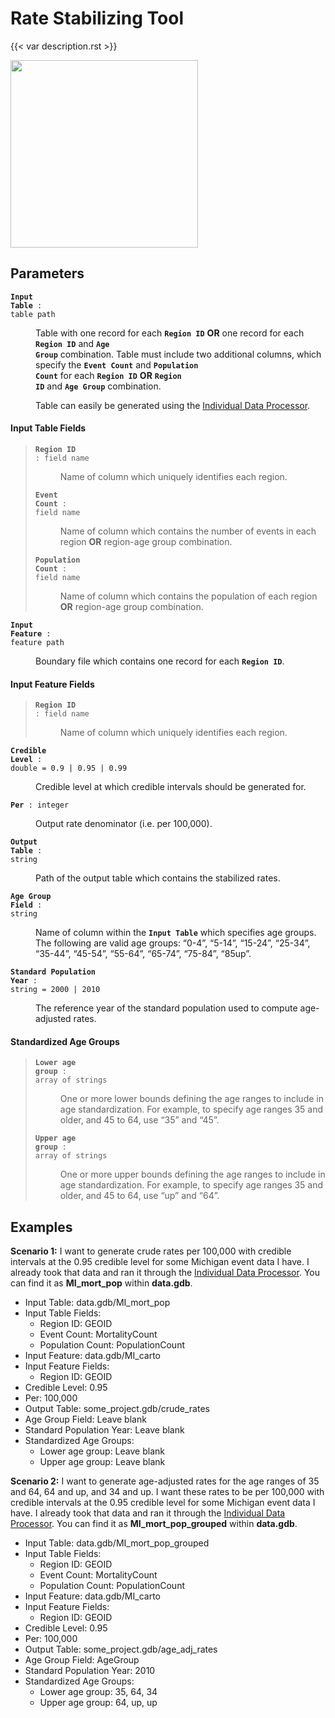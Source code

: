 # Rate Stabilizing Tool

{{< var description.rst >}}

![](../photos/RST.png){width=300}

## Parameters {.doc-section .doc-section-parameters}

<code>[**Input Table**]{.parameter-name} [:]{.parameter-annotation-sep} [table path]{.parameter-annotation}</code>

:   Table with one record for each <code>[**Region ID**]{.parameter-name}</code> **OR** one record for each 
    <code>[**Region ID**]{.parameter-name}</code> and <code>[**Age Group**]{.parameter-name}</code> combination.
    Table must include two additional columns, which specify the <code>[**Event Count**]{.parameter-name}</code> and 
    <code>[**Population Count**]{.parameter-name}</code> for each <code>[**Region ID**]{.parameter-name}</code> **OR** 
    <code>[**Region ID**]{.parameter-name}</code> and <code>[**Age Group**]{.parameter-name}</code> combination.

    Table can easily be generated using the [Individual Data Processor](IDP.qmd).

#### Input Table Fields

>   <code>[**Region ID**]{.parameter-name} [:]{.parameter-annotation-sep} [field name]{.parameter-annotation}</code>
>   
>   :   Name of column which uniquely identifies each region.
>   
>   <code>[**Event Count**]{.parameter-name} [:]{.parameter-annotation-sep} [field name]{.parameter-annotation}</code>
>   
>   :   Name of column which contains the number of events in each region **OR** region-age group combination.
>   
>   <code>[**Population Count**]{.parameter-name} [:]{.parameter-annotation-sep} [field name]{.parameter-annotation}</code>
>   
>   :   Name of column which contains the population of each region **OR** region-age group combination.

<code>[**Input Feature**]{.parameter-name} [:]{.parameter-annotation-sep} [feature path]{.parameter-annotation}</code>

:   Boundary file which contains one record for each <code>[**Region ID**]{.parameter-name}</code>.

#### Input Feature Fields

>   <code>[**Region ID**]{.parameter-name} [:]{.parameter-annotation-sep} [field name]{.parameter-annotation}</code>
>   
>   :   Name of column which uniquely identifies each region.

<code>[**Credible Level**]{.parameter-name} [:]{.parameter-annotation-sep} [double]{.parameter-annotation} [ = ]{.parameter-default-sep} [0.9 \| 0.95 \| 0.99]{.parameter-default}</code>

:   Credible level at which credible intervals should be generated for.

<code>[**Per**]{.parameter-name} [:]{.parameter-annotation-sep} [integer]{.parameter-annotation}</code>

:   Output rate denominator (i.e. per 100,000).

<code>[**Output Table**]{.parameter-name} [:]{.parameter-annotation-sep} [string]{.parameter-annotation}</code>

:   Path of the output table which contains the stabilized rates.

<code>[**Age Group Field**]{.parameter-name} [:]{.parameter-annotation-sep} [string]{.parameter-annotation}</code>

:   Name of column within the <code>[**Input Table**]{.parameter-name}</code> which specifies age groups.  
    The following are valid age groups: "0-4", "5-14", "15-24", "25-34", "35-44", "45-54", "55-64", "65-74", "75-84", "85up".

<code>[**Standard Population Year**]{.parameter-name} [:]{.parameter-annotation-sep} [string]{.parameter-annotation} [ = ]{.parameter-default-sep} [2000 \| 2010]{.parameter-default}</code>

:   The reference year of the standard population used to compute age-adjusted rates.

#### Standardized Age Groups

>   <code>[**Lower age group**]{.parameter-name} [:]{.parameter-annotation-sep} [array of strings]{.parameter-annotation}</code>
>   
>   :   One or more lower bounds defining the age ranges to include in age standardization. For example, to specify age ranges
        35 and older, and 45 to 64, use "35" and "45".
>   
>   <code>[**Upper age group**]{.parameter-name} [:]{.parameter-annotation-sep} [array of strings]{.parameter-annotation}</code>
>   
>   :   One or more upper bounds defining the age ranges to include in age standardization. For example, to specify age ranges
        35 and older, and 45 to 64, use "up" and "64".

## Examples {.doc-section .doc-section-examples}

**Scenario 1:** I want to generate crude rates per 100,000 with credible intervals at the 0.95 credible level
for some Michigan event data I have. I already took that data and ran it through the [Individual Data Processor](IDP.qmd). 
You can find it as **MI_mort_pop** within **data.gdb**.

-   Input Table: data.gdb/MI_mort_pop
-   Input Table Fields:
    -   Region ID: GEOID
    -   Event Count: MortalityCount
    -   Population Count: PopulationCount
-   Input Feature: data.gdb/MI_carto
-   Input Feature Fields:
    -   Region ID: GEOID
-   Credible Level: 0.95
-   Per: 100,000
-   Output Table: some_project.gdb/crude_rates
-   Age Group Field: Leave blank
-   Standard Population Year: Leave blank
-   Standardized Age Groups:
    -   Lower age group: Leave blank
    -   Upper age group: Leave blank

**Scenario 2:** I want to generate age-adjusted rates for the age ranges of 35 and 64, 64 and up, and 34 and up. 
I want these rates to be per 100,000 with credible intervals at the 0.95 credible level for some Michigan event 
data I have. I already took that data and ran it through the [Individual Data Processor](IDP.qmd). You can find 
it as **MI_mort_pop_grouped** within **data.gdb**.

-   Input Table: data.gdb/MI_mort_pop_grouped
-   Input Table Fields:
    -   Region ID: GEOID
    -   Event Count: MortalityCount
    -   Population Count: PopulationCount
-   Input Feature: data.gdb/MI_carto
-   Input Feature Fields:
    -   Region ID: GEOID
-   Credible Level: 0.95
-   Per: 100,000
-   Output Table: some_project.gdb/age_adj_rates
-   Age Group Field: AgeGroup
-   Standard Population Year: 2010
-   Standardized Age Groups:
    -   Lower age group: 35, 64, 34
    -   Upper age group: 64, up, up